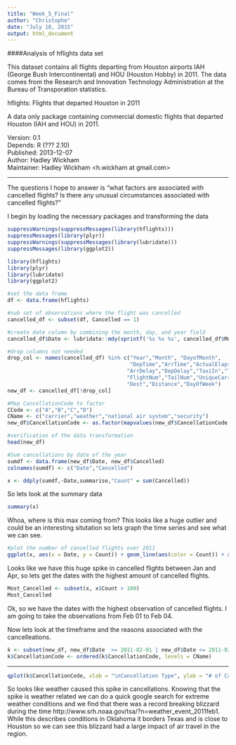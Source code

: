 ```yaml
---
title: "Week_5_Final"
author: "Christophe"
date: "July 18, 2015"
output: html_document
---
```


####Analysis of hflights data set  

This dataset contains all flights departing from Houston airports IAH (George Bush Intercontinental) and HOU (Houston Hobby) in 2011. The data comes from the Research and Innovation Technology Administration at the Bureau of Transporation statistics.

hflights: Flights that departed Houston in 2011  

A data only package containing commercial domestic flights that departed Houston (IAH and HOU) in 2011.  

Version:	0.1  
Depends:	R (??? 2.10)  
Published:	2013-12-07  
Author:	Hadley Wickham  
Maintainer:	Hadley Wickham <h.wickham at gmail.com>  

---

The questions I hope to answer is "what factors are associated with cancelled flights? Is there any unusual circumstances associated with cancelled flights?"

I begin by loading the necessary packages and transforming the data

```r
suppressWarnings(suppressMessages(library(hflights)))
suppressMessages(library(plyr))
suppressWarnings(suppressMessages(library(lubridate)))
suppressMessages(library(ggplot2))

```


```r
library(hflights)
library(plyr)
library(lubridate)
library(ggplot2)

#set the data frame
df <- data.frame(hflights)

#sub set of observations where the flight was cancelled
cancelled_df <- subset(df, Cancelled == 1)

#create date column by combining the month, day, and year field 
cancelled_df$Date <- lubridate::mdy(sprintf('%s %s %s', cancelled_df$Month, cancelled_df$DayofMonth, cancelled_df$Year))

#drop columns not needed
drop_col <- names(cancelled_df) %in% c("Year","Month", "DayofMonth",      
                                       "DepTime","ArrTime","ActualElapsedTime","AirTime",
                                      "ArrDelay","DepDelay","TaxiIn","TaxiOut","Diverted",
                                      "FlightNum","TailNum","UniqueCarrier",
                                      "Dest","Distance","DayOfWeek")
new_df <- cancelled_df[!drop_col]

#Map CancellationCode to factor
CCode <- c("A","B","C","D")
CName <- c("carrier","weather","national air system","security")
new_df$CancellationCode <- as.factor(mapvalues(new_df$CancellationCode, CCode,CName))

#verification of the data transformation
head(new_df)

#Sum cancellations by date of the year
sumdf <- data.frame(new_df$Date, new_df$Cancelled)
colnames(sumdf) <- c("Date","Cancelled")

x <- ddply(sumdf,~Date,summarise,"Count" = sum(Cancelled))
```

So lets look at the summary data

```r
summary(x)
```

Whoa, where is this max coming from? This looks like a huge outlier and could be an interesting situtation so lets graph the time series and see what we can see.  

```r
#plot the number of cancelled flights over 2011
ggplot(x, aes(x = Date, y = Count)) + geom_line(aes(color = Count)) + xlab("\nDate of Flight") + ylab("# of Cancelled Flights\n") + ggtitle("Time Series of Cancelled Flights\n") 
```

Looks like we have this huge spike in cancelled flights between Jan and Apr, so lets get the dates with the highest amount of cancelled flights. 

```r
Most_Cancelled <- subset(x, x$Count > 100) 
Most_Cancelled
```

Ok, so we have the dates with the highest observation of cancelled flights. I am going to take the observations from Feb 01 to Feb 04.  

Now lets look at the timeframe and the reasons associated with the cancelleations. 

```r
k <- subset(new_df, new_df$Date  >= 2011-02-01 | new_df$Date <= 2011-02-04)
k$CancellationCode <- ordered(k$CancellationCode, levels = CName)

```
---
```r
qplot(k$CancellationCode, xlab = "\nCancellation Type", ylab = "# of Cancelled Flights\n", main = "What type of cancellation was most common?\n",fill=I("lightblue"), col=I("gray33") )

```

So looks like weather caused this spike in cancellations. Knowing that the spike is weather related we can do a quick google search for extreme weather conditions and we find that there was a record breaking blizzard during the time
http://www.srh.noaa.gov/tsa/?n=weather_event_2011feb1. While this describes conditions in Oklahoma it borders Texas and is close to Houston so we can see this blizzard had a large impact of air travel in the region.
